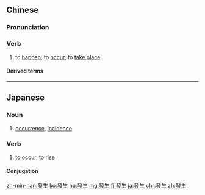 {{also|发生}}
==Chinese==
{{zh-forms|s=发生}}

===Pronunciation===
{{zh-pron
|m=fāshēng,tl=y
|ma=y
|c=faat3 sang1
|h=pfs=fat-sên
|mn=hoat-seng
|cat=v
}}

===Verb===
{{zh-verb}}

# to [[happen]]; to [[occur]]; to [[take place]]
#: {{zh-x|某事 發生 在 某人 身上{shang}|something '''happened''' to somebody}}
#: {{zh-x|我 決不 對 '''發生{sheng}''' 的 事情{qing} 負責。|In no way am I responsible for what '''happened'''.}}

====Derived terms====
{{zh-der|發生率}}

{{zh-cat|Beginning}}

----

==Japanese==
{{ja-kanjitab|はつ|k1=はっ|せい|yomi=o}}

===Noun===
{{ja-noun|はっせい|shin=発生}}

# [[occurrence]], [[incidence]]

===Verb===
{{ja-verb-suru|はっせい|shin=発生}}

# to [[occur]], to [[rise]]

====Conjugation====
{{ja-suru|はっせい}}

[[zh-min-nan:發生]]
[[ko:發生]]
[[hu:發生]]
[[mg:發生]]
[[fj:發生]]
[[ja:發生]]
[[chr:發生]]
[[zh:發生]]